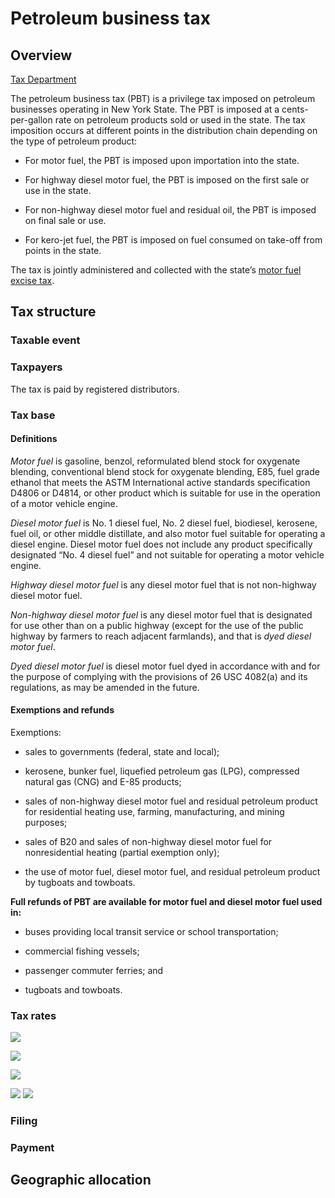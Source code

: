 # Petroleum business tax

## Overview

[Tax Department](https://www.tax.ny.gov/bus/petrol/ptidx.htm)

The petroleum business tax (PBT) is a privilege tax imposed on petroleum businesses operating in New York State. The PBT is imposed at a cents-per-gallon rate on petroleum products sold or used in the state. The tax imposition occurs at different points in the distribution chain depending on the type of petroleum product:

-   For motor fuel, the PBT is imposed upon importation into the state.

-   For highway diesel motor fuel, the PBT is imposed on the first sale or use in the state.

-   For non-highway diesel motor fuel and residual oil, the PBT is imposed on final sale or use.

-   For kero-jet fuel, the PBT is imposed on fuel consumed on take-off from points in the state.

The tax is jointly administered and collected with the state's [motor fuel excise tax](https://www.tax.ny.gov/bus/gas/gasidx.htm).  

## Tax structure

### Taxable event

### Taxpayers

The tax is paid by registered distributors.

### Tax base

#### Definitions

*Motor fuel* is gasoline, benzol, reformulated blend stock for oxygenate blending, conventional blend stock for oxygenate blending, E85, fuel grade ethanol that meets the ASTM International active standards specification D4806 or D4814, or other product which is suitable for use in the operation of a motor vehicle engine.

*Diesel motor fuel* is No. 1 diesel fuel, No. 2 diesel fuel, biodiesel, kerosene, fuel oil, or other middle distillate, and also motor fuel suitable for operating a diesel engine. Diesel motor fuel does not include any product specifically designated "No. 4 diesel fuel" and not suitable for operating a motor vehicle engine. 

*Highway diesel motor fuel* is any diesel motor fuel that is not non-highway diesel motor fuel.

*Non-highway diesel motor fuel* is any diesel motor fuel that is designated for use other than on a public highway (except for the use of the public highway by farmers to reach adjacent farmlands), and that is *dyed diesel motor fuel*.

*Dyed diesel motor fuel* is diesel motor fuel dyed in accordance with and for the purpose of complying with the provisions of 26 USC 4082(a) and its regulations, as may be amended in the future.

#### Exemptions and refunds

Exemptions:

-   sales to governments (federal, state and local);

-   kerosene, bunker fuel, liquefied petroleum gas (LPG), compressed natural gas (CNG) and E-85 products;

-   sales of non-highway diesel motor fuel and residual petroleum product for residential heating use, farming, manufacturing, and mining purposes; 

-   sales of B20 and sales of non-highway diesel motor fuel for nonresidential heating (partial exemption only);

-   the use of motor fuel, diesel motor fuel, and residual petroleum product by tugboats and towboats.

**Full refunds of PBT are available for motor fuel and diesel motor fuel used in:**

-   buses providing local transit service or school transportation;

-   commercial fishing vessels; 

-   passenger commuter ferries; and 

-   tugboats and towboats.

### Tax rates

![](images/image-2072026175.png)

![](images/image-1272962169.png)

![](images/image-1492217808.png)

![](images/image-64774433.png) ![](images/image-1327872551.png)

### Filing

### Payment

## Geographic allocation
